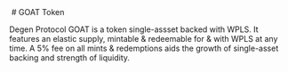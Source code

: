 
<Image src="/goat-heading.png" alt="" width={1500} height={500} />
# GOAT Token

Degen Protocol GOAT is a token single-assset backed with WPLS. It features an elastic supply, mintable & redeemable for & with WPLS at any time. A 5% fee on all mints & redemptions aids the growth of single-asset backing and strength of liquidity.